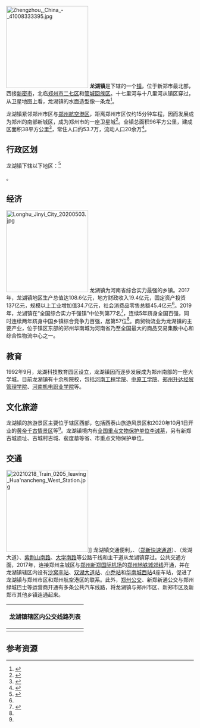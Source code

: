 {{中国乡级行政区
|景观照片文件名 = 20210210 Longhu Town 01.jpg
|景观照片描述 = 
|汉语拼音 = 
|其他语言 = 
|其他语言名称 = 
|旧称 = 小乔乡
|地名出处 = 
|位置图文件名 = 
|位置图描述 = 
|自定义图片= 
|建置时间 = 1994年
|政府驻地 = 
|毗邻 = 
|总面积 = 96平方公里
|总人口 = 
|总人口年份 = 
|户籍人口 = 
|户籍人口年份 = 
|常住人口 = 53.7万
|常住人口年份 = 
|人口密度 = 
|GDP = 108.6亿
|GDP年份 = 2017
|邮政编码 = 
|电话区号 = 371
|官方网站 = 
|网站名称 = 
|41/01/84/109/000}}
[[File:Zhengzhou,_China_-_41008333395.jpg|220px]]
'''龙湖镇'''是{{PRC admin/fullname|41/01/84/109/000|3}}下辖的一个[[镇|镇]]，位于新郑市最北部，西接[[新密市|新密市]]，北临[[郑州市|郑州市]][[二七区|二七区]]和[[管城回族区|管城回族区]]。十七里河与十八里河从镇区穿过，从卫星地图上看，龙湖镇的水面造型像一条龙<ref>{{cite web|url=http://www.jinbw.com.cn/jinbw/xwzx/loushi/20100729506.htm|title=发现“新郑龙湖”|publisher=[[东方今报|东方今报]]|date=2010-07-29|language=zh-hans}}{{dead link|date=2018年5月 |bot=InternetArchiveBot |fix-attempted=yes }}</ref>。

龙湖镇紧邻郑州市区与[[郑州航空港经济综合实验区|郑州航空港区]]，距离郑州市区仅约15分钟车程，因而发展成为郑州的南部新城区，成为郑州市的一座卫星城<ref>{{cite news |title=龙湖镇打造新型城镇化建设新高地 |url=http://news.dahe.cn/2015/12-18/106174061.html |accessdate=2021-02-18 |date=2015-12-18}}</ref>。全镇总面积96平方公里，建成区面积38平方公里<ref name=intro>{{cite web |title=龙湖镇简介 |url=https://zzxz.hnzwfw.gov.cn/art/2020/5/8/art_3006_10313.html?areaCode=410184109000 |website=郑州政务服务网 |accessdate=2021-02-04}}</ref>，常住人口约53.7万，流动人口20余万<ref name=report1>{{cite news |author1=杨宜锦 杨子杰 |title=龙湖镇：奋力谱写郑州“南动”新篇章 |url=https://zzwb.zynews.cn/html/2021-02/01/content_1216768.htm |accessdate=2021-02-18 |work=郑州晚报 |date=2021-02-01}}</ref>。

== 行政区划 ==
龙湖镇下辖以下地区：<ref>{{PRC admin/ref sgc|41/01/84/109/000}}</ref>

{{PRC admin/children|41/01/84/109/000}}。

== 经济 ==
[[File:Longhu_Jinyi_City_20200503.jpg|220px]]
龙湖镇为河南省综合实力最强的乡镇。2017年，龙湖镇地区生产总值达108.6亿元，地方财政收入19.4亿元，固定资产投资137亿元，规模以上工业增加值34.7亿元，社会消费品零售总额45.4亿元<ref name=intro />。2019年，龙湖镇在“全国综合实力千强镇”中位列第77名<ref>{{cite news |title=2019中国综合实力百强县市等六大榜单发布 你的家乡排第几？ |url=http://ah.ifeng.com/a/20191008/7751754_0.shtml |accessdate=2021-02-18 |date=2019-10-08 |archive-date=2021-07-18 |archive-url=https://web.archive.org/web/20210718032034/http://ah.ifeng.com/a/20191008/7751754_0.shtml |dead-url=no }}</ref>，连续5年跻身全国百强，同时连续两年跻身中国乡镇综合竞争力百强，居第57位<ref name=report1 />。商贸物流业为龙湖镇的主要产业，位于镇区东部的郑州华南城为河南省乃至全国最大的商品交易集散中心和综合性物流中心之一。

== 教育 ==
1992年9月，龙湖科技教育园区设立，龙湖镇因而逐步发展成为郑州南部的一座大学城。目前龙湖镇有十余所院校，包括[[河南工程学院|河南工程学院]]、[[中原工学院|中原工学院]]、[[郑州升达经贸管理学院|郑州升达经贸管理学院]]、[[河南机电职业学院|河南机电职业学院]]等。

== 文化旅游 ==
龙湖镇的旅游景区主要位于辖区西部，包括西泰山旅游风景区和2020年10月1日开业的[[黄帝千古情景区|黄帝千古情景区]]等<ref name=report1 />。龙湖镇境内有[[全国重点文物保护单位|全国重点文物保护单位]][[李诫墓|李诫墓]]，另有新郑古城遗址、古城村古城、裴度墓等省、市重点文物保护单位。

== 交通 ==
[[File:20210218_Train_0205_leaving_Hua'nancheng_West_Station.jpg|220px]]]]
龙湖镇交通便利，{{中国国道名|107}}、{{中国省道名|102|P=河南}}（[[郑新快速通道|郑新快速通道]]）、{{中国省道名|103|P=河南}}（龙湖大道）、[[紫荆山路|紫荆山南路]]、[[大学路_(郑州)|大学南路]]等公路干线和主干道从龙湖镇穿过。公共交通方面，2017年，连接郑州主城区与[[郑州新郑国际机场|郑州新郑国际机场]]的[[郑州地铁|郑州地铁]][[郑州地铁城郊线|城郊线]]开通，并在龙湖镇辖区内设有[[沙窝李站|沙窝李站]]、[[双湖大道站|双湖大道站]]、[[小乔站|小乔站]]和[[华南城西站|华南城西站]]4座车站，促进了龙湖镇与郑州市区和郑州航空港区的联系。此外，[[郑州公交|郑州公交]]、新郑新通公交与郑州绿城巴士等运营商开通有多条公共汽车线路，将龙湖镇与郑州市区、新郑市区及新郑市其他乡镇连通起来。

{| class="mw-collapsible mw-collapsed wikitable" style="margin: 0 auto; width: auto;" 
! 龙湖镇辖区内公交线路列表
|-
|
{{郑州公交路线简单列表|width=98%|315|318|551|552|553|556|XZ12|XZ202|XZ320|XZ321|XZ322|XZ323|XZ325|XZ326|XZ327}}
|}

==参考资源==
{{reflist}}

{{PRC admin/navcat|41/01/84/109/000}}